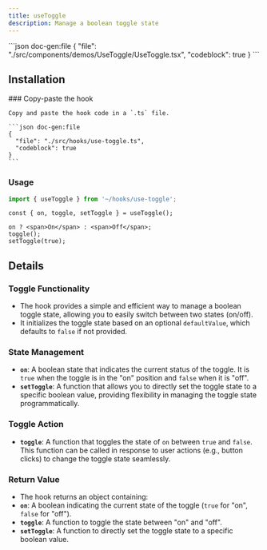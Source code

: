 ```yaml
---
title: useToggle
description: Manage a boolean toggle state
---
```


<ComponentPreview name='use-toggle'>
```json doc-gen:file
{
  "file": "./src/components/demos/UseToggle/UseToggle.tsx",
  "codeblock": true
}
```
</ComponentPreview>

## Installation

<Steps>
    
  <Step>
    ### Copy-paste the hook
    
    Copy and paste the hook code in a `.ts` file.

    ```json doc-gen:file
    {
      "file": "./src/hooks/use-toggle.ts",
      "codeblock": true
    }
    ```

  </Step>

</Steps>

### Usage

```ts
import { useToggle } from '~/hooks/use-toggle';
```

```tsx
const { on, toggle, setToggle } = useToggle();

on ? <span>On</span> : <span>Off</span>;
toggle();
setToggle(true);
```

## Details

### Toggle Functionality

- The hook provides a simple and efficient way to manage a boolean toggle state, allowing you to easily switch between two states (on/off).
- It initializes the toggle state based on an optional `defaultValue`, which defaults to `false` if not provided.

### State Management

- **`on`**: A boolean state that indicates the current status of the toggle. It is `true` when the toggle is in the "on" position and `false` when it is "off".
- **`setToggle`**: A function that allows you to directly set the toggle state to a specific boolean value, providing flexibility in managing the toggle state programmatically.

### Toggle Action

- **`toggle`**: A function that toggles the state of `on` between `true` and `false`. This function can be called in response to user actions (e.g., button clicks) to change the toggle state seamlessly.

### Return Value

- The hook returns an object containing:
- **`on`**: A boolean indicating the current state of the toggle (`true` for "on", `false` for "off").
- **`toggle`**: A function to toggle the state between "on" and "off".
- **`setToggle`**: A function to directly set the toggle state to a specific boolean value.
